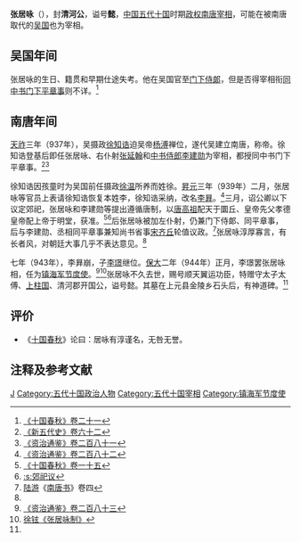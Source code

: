 '''张居咏'''（{{bd|？||940年代|catIdx=Z}}），封'''清河公'''，谥号'''懿'''，[[中国|中国]][[五代十国|五代十国]]时期[[政权|政权]][[南唐|南唐]][[宰相|宰相]]，可能在被南唐取代的[[吴_(十国)|吴国]]也为宰相。

== 吴国年间 ==
张居咏的生日、籍贯和早期仕途失考。他在吴国官至[[门下侍郞|门下侍郞]]，但是否得宰相衔[[同中书门下平章事|同中书门下平章事]]则不详。<ref name=SGCQ21>[[:s:十國春秋/卷021|《十国春秋》卷二十一]]</ref>

== 南唐年间 ==
[[天祚|天祚]]三年（937年），吴摄政[[李昪|徐知诰]]迫吴帝[[杨溥_(吴)|杨溥]]禅位，遂代吴建立南唐，称帝。徐知诰登基后即任张居咏、右仆射[[张延翰|张延翰]]和[[中书侍郎|中书侍郎]][[李建勋|李建勋]]为宰相，都授同中书门下平章事。<ref>[[:s:新五代史/卷62|《新五代史》卷六十二]]</ref><ref name=ZZTJ281>[[:s:資治通鑑/卷281|《资治通鉴》卷二百八十一]]</ref>

徐知诰因孩童时为吴国前任摄政[[徐温|徐温]]所养而姓徐。[[昇元|昇元]]三年（939年）二月，张居咏等官员上表请徐知诰恢复本姓李，徐知诰采纳，改名[[李昪|李昪]]。<ref>[[:s:資治通鑑/卷282|《资治通鉴》卷二百八十二]]</ref>三月，诏公卿以下议定郊祀，张居咏和李建勋等提出遵循唐制，以[[唐高祖|唐高祖]]配天于圜丘、皇帝先父孝德皇帝配上帝于明堂，获准。<ref>[[:s:十國春秋/卷015|《十国春秋》卷一十五]]</ref><ref>[[:s:郊祀议|:s:郊祀议]]</ref>后张居咏被加左仆射，仍兼门下侍郞、同平章事，后与李建勋、丞相同平章事兼知尚书省事[[宋齐丘|宋齐丘]]轮值议政。<ref>[[陆游|陆游]]《[[南唐书_(陆游)|南唐书]]》卷四</ref>张居咏淳厚寡言，有长者风，对朝廷大事几乎不表达意见。<ref name=SGCQ21/>

七年（943年），李昪崩，子[[李璟|李璟]]继位。[[保大_(南唐)|保大]]二年（944年）正月，李璟罢张居咏相，任为[[镇海军节度使|镇海军节度使]]。<ref name=ZZTJ283>[[:s:資治通鑑/卷283|《资治通鉴》卷二百八十三]]</ref><ref>[[:s:张居咏制|徐铉《张居咏制》]]</ref>张居咏不久去世，赐号顺天翼运功臣，特赠守太子太傅、[[上柱国|上柱国]]、清河郡开国公，谥号懿。其墓在上元县金陵乡石头后，有神道碑。<ref name=SGCQ21/>

== 评价 ==
*《[[十国春秋|十国春秋]]》论曰：居咏有淳谨名，无咎无誉。

== 注释及参考文献 ==
{{reflist}}

{{DEFAULTSORT:Z}}
[[Category:张姓|J]]
[[Category:五代十国政治人物|Category:五代十国政治人物]]
[[Category:五代十国宰相|Category:五代十国宰相]]
[[Category:镇海军节度使|Category:镇海军节度使]]